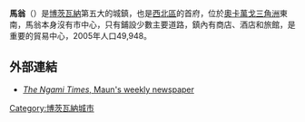 {{Infobox settlement
|name = 馬翁
|native_name =Maun
|image_skyline = Maunbyplane.jpg
|imagesize =
|image_caption = 
|image_flag =
|image_seal =
|image_map = 
|map_caption = 
|pushpin_map = Botswana
|pushpin_label_position =
|pushpin_mapsize =
|pushpin_map_caption =
|coordinates_region = BW
|subdivision_type = 國家
|subdivision_type1 = 區
|subdivision_name = {{flag|Botswana}}
|subdivision_name1 = [[西北區_(博茨瓦納)|西北區]]
|subdivision_type2 =
|subdivision_name2 =
|established_title =
|established_date =
|government_type =
|leader_title =
|leader_name =
|area_magnitude =
|area_total_sq_mi =
|area_total_km2 =
|area_land_sq_mi =
|area_land_km2 =
|area_urban_sq_mi =
|area_urban_km2 =
|area_metro_km2 =
|area_metro_sq_mi =
|population_as_of= 2001
|population_footnotes =
|population_total = 43776
|population_urban =
|population_metro =
|population_density_sq_mi =
|population_density_km2 =
|timezone =
|utc_offset =
|timezone_DST =
|utc_offset_DST =
|coordinates_display = inline,title
|latd=19|latm=59|lats=|latNS=S
|longd=023|longm=25|longs=|longEW=E
|elevation_footnotes=
|elevation_m =
|elevation_ft =
|postal_code_type =
|postal_code =
|area_code =
|website =
|footnotes =
}}

'''馬翁'''（{{lang-tn|Maun}}）是[[博茨瓦納|博茨瓦納]]第五大的城鎮，也是[[西北區_(博茨瓦納)|西北區]]的首府，位於[[奧卡萬戈三角洲|奧卡萬戈三角洲]]東南，馬翁本身沒有市中心，只有鋪設少數主要道路，鎮內有商店、酒店和旅館，是重要的貿易中心，2005年人口49,948。

== 外部連結 ==
*[https://web.archive.org/web/20160205022203/http://www.ngamitimes.com/ ''The Ngami Times'', Maun's weekly newspaper]
{{Botswana-stub}}

[[Category:博茨瓦納城市|Category:博茨瓦納城市]]